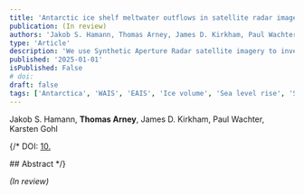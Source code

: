 ```yaml
---
title: 'Antarctic ice shelf meltwater outflows in satellite radar imagery: ground-truthing and basal channel observations'
publication: (In review)
authors: 'Jakob S. Hamann, Thomas Arney, James D. Kirkham, Paul Wachter, Karsten Gohl' 
type: 'Article'
description: 'We use Synthetic Aperture Radar satellite imagery to investigate meltwater presence along the Antarctic coastline, a possible method for monitoring ice shelf melting, capable of all-weather, day-and-night imaging.'
published: '2025-01-01'
isPublished: False
# doi:
draft: false
tags: ['Antarctica', 'WAIS', 'EAIS', 'Ice volume', 'Sea level rise', 'SAR', 'Remote sensing']
---
```


Jakob S. Hamann, **Thomas Arney**, James D. Kirkham, Paul Wachter, Karsten Gohl

{/* 
DOI: [10.](https://doi.org/10.) 


<InfoBox>
## Abstract

</InfoBox>
*/}

*(In review)*
